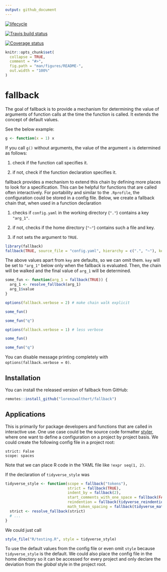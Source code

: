 ```yaml
---
output: github_document
---
```


<!-- README.md is generated from README.Rmd. Please edit that file -->

[![lifecycle](https://img.shields.io/badge/lifecycle-experimental-orange.svg)](https://www.tidyverse.org/lifecycle/#experimental)

[![Travis build status](https://travis-ci.org/lorenzwalthert/fallback.svg?branch=master)](https://travis-ci.org/lorenzwalthert/fallback)

[![Coverage status](https://codecov.io/gh/lorenzwalthert/fallback/branch/master/graph/badge.svg)](https://codecov.io/github/lorenzwalthert/fallback?branch=master)

```r
knitr::opts_chunk$set(
  collapse = TRUE,
  comment = "#>",
  fig.path = "man/figures/README-",
  out.width = "100%"
)
```

# fallback

The goal of fallback is to provide a mechanism for determining the value of
arguments of function calls at the time the function is called. It extends the
concept of default values.

See the below example:

```r
g <- function(x = 1) x
```

If you call `g()` without arguments, the value of the argument `x` is determined
as follows:

1. check if the function call specifies it.

2. if not, check if the function declaration specifies it.

fallback provides a mechanism to extend this chain by defining more places to
look for a specification. This can be helpful for functions that are called
often interactively. For portability and similar to the `.Rprofile`, the
configuration could be stored in a config file. Below, we create a fallback
chain that, when used in a function declaration

1. checks if `config.yaml` in the working directory (`"."`) contains a key
   `"arg_1"`.

2. if not, checks if the home directory (`"~"`) contains such a file and key.

3. if not sets the argument to `TRUE`.

```r
library(fallback)
fallback(TRUE, source_file = "config.yaml", hierarchy = c(".", "~"), key = "arg_1")
```

The above values apart from `key` are defaults, so we can omit them. `key` will
be set to `"arg_1"` below only when the fallback is evaluated. Then, the chain
will be walked and the final value of `arg_1` will be determined.

```r
some_fun <- function(arg_1 = fallback(TRUE)) {
  arg_1 <- resolve_fallback(arg_1)
  arg_1$value
}

options(fallback.verbose = 2) # make chain walk explicit

some_fun()

some_fun("q")

options(fallback.verbose = 1) # less verbose

some_fun()

some_fun("q")


```

You can disable message printing completely with `options(fallback.verbose = 0)`.

## Installation

You can install the released version of fallback from GitHub:

``` r
remotes::install_github("lorenzwalthert/fallback")
```

## Applications

This is primarily for package developers and functions that are called in
interactive use. One use case could be the source code formatter
[styler](https://styler.r-lib.org), where one want to define a configuration on
a project by project basis. We could create the following config file in a
project root:

```
strict: False
scope: spaces

```

Note that we can place R code in the YAML file like `!expr seq(1, 2)`.

If the declaration of `tidyverse_style` was

```r
tidyverse_style <- function(scope = fallback("tokens"),
                            strict = fallback(TRUE),
                            indent_by = fallback(2),
                            start_comments_with_one_space = fallback(FALSE),
                            reindention = fallback(tidyverse_reindention()),
                            math_token_spacing = fallback(tidyverse_math_token_spacing())) {
  strict <- resolve_fallback(strict)
  # ...
}
```

We could just call

```r
style_file("R/testing.R", style = tidyverse_style)
```

To use the default values from the config file or even omit `style` because
`tidyverse_style` is the default. We could also place the config file in the
home directory so it can be accessed for every project and only declare the
deviation from the *global* style in the project root.

